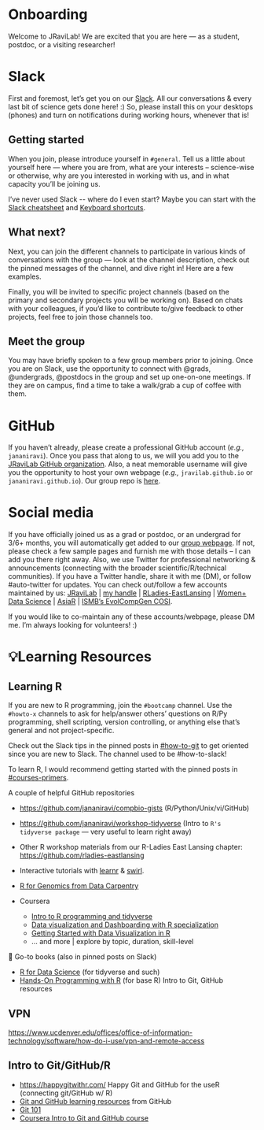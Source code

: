 # Onboarding

Welcome to JRaviLab! We are excited that you are here --- as a student, postdoc, or a visiting researcher!

# Slack
First and foremost, let's get you on our [Slack](https://jravilab.slack.com). All our conversations & every last bit of science gets done here! :) So, please install this on your desktops (phones) and turn on notifications during working hours, whenever that is!

## Getting started
When you join, please introduce yourself in `#general`. Tell us a little about yourself here --- where you are from, what are your interests -- science-wise or otherwise, why are you interested in working with us, and in what capacity you'll be joining us.

I've never used Slack \-- where do I even start? Maybe you can start with the [Slack cheatsheet](https://github.com/JRaviLab/cheatsheets/blob/master/slack-misc/slack-cheatsheet.pdf) and [Keyboard shortcuts](https://slack.com/help/articles/201374536-Slack-keyboard-shortcuts).

## What next?
Next, you can join the different channels to participate in various kinds of conversations with the group --- look at the channel description, check out the pinned messages of the channel, and dive right in! Here are a few examples.

Finally, you will be invited to specific project channels (based on the primary and secondary projects you will be working on). Based on chats with your colleagues, if you'd like to contribute to/give feedback to other projects, feel free to join those channels too.

## Meet the group
You may have briefly spoken to a few group members prior to joining. Once you are on Slack, use the opportunity to connect with \@grads, \@undergrads, \@postdocs in the group and set up one-on-one meetings. If they are on campus, find a time to take a walk/grab a cup of coffee with them.

# GitHub
If you haven't already, please create a professional GitHub account (*e.g.,* `jananiravi`). Once you pass that along to us, we will you add you to the [JRaviLab GitHub organization](https://github.com/jravilab). Also, a neat memorable username will give you the opportunity to host your own webpage (*e.g.,* `jravilab.github.io` or `jananiravi.github.io`). Our group repo is [here](https://github.com/JRaviLab/group/tree/master/meetings).

# Social media
If you have officially joined us as a grad or postdoc, or an undergrad for 3/6+ months, you will automatically get added to our [group webpage](https://jravilab.github.io/#people). If not, please check a few sample pages and furnish me with those details -- I can add you there right away. Also, we use Twitter for professional networking & announcements (connecting with the broader scientific/R/technical communities). If you have a Twitter handle, share it with me (DM), or follow #auto-twitter for updates. You can check out/follow a few accounts maintained by us: [JRaviLab](https://twitter.com/jravilab) | [my handle](https://twitter.com/janani137) | [RLadies-EastLansing](https://twitter.com/rladies-eastlansing) | [Women+ Data Science](https://twitter.com/womenplusdata) | [AsiaR](https://twitter.com/AsiaR-comm) | [ISMB's EvolCompGen COSI](https://twitter.com/EvolComp).

If you would like to co-maintain any of these accounts/webpage, please DM me. I'm always looking for volunteers! :)

# 💡Learning Resources

## Learning R

If you are new to R programming, join the `#bootcamp` channel. Use the `#howto-x` channels to ask for help/answer others' questions on R/Py programming, shell scripting, version controlling, or anything else that's general and not project-specific.

Check out the Slack tips in the pinned posts in [#how-to-git](https://jravilab.slack.com/archives/CATMCKFT9) to get oriented since you are new to Slack. The channel used to be #how-to-slack!

To learn R, I would recommend getting started with the pinned posts in [#courses-primers](https://jravilab.slack.com/archives/CARJ72W3U).

A couple of helpful GitHub repositories

-   <https://github.com/jananiravi/compbio-gists> (R/Python/Unix/vi/GitHub)
-   <https://github.com/jananiravi/workshop-tidyverse> (Intro to `R's tidyverse package` --- very useful to learn right away)
-   Other R workshop materials from our R-Ladies East Lansing chapter: <https://github.com/rladies-eastlansing>
-   Interactive tutorials with [learnr](https://rstudio.github.io/learnr/) & [swirl](https://swirlstats.com/).
-   [R for Genomics from Data Carpentry](https://datacarpentry.org/R-genomics/index.html)
-   Coursera

    -   [Intro to R programming and tidyverse](https://www.coursera.org/learn/r-programming-tidyverse)
    -   [Data visualization and Dashboarding with R specialization](https://www.coursera.org/specializations/jhu-data-visualization-dashboarding-with-r)
    -   [Getting Started with Data Visualization in R](https://www.coursera.org/learn/jhu-getting-started-data-viz-r)
    -   ... and more \| explore by topic, duration, skill-level

📌 Go-to books (also in pinned posts on Slack)

-   [R for Data Science](https://r4ds.had.co.nz/) (for tidyverse and such)
-   [Hands-On Programming with R](https://rstudio-education.github.io/hopr/) (for base R)
Intro to Git, GitHub resources

## VPN
<https://www.ucdenver.edu/offices/office-of-information-technology/software/how-do-i-use/vpn-and-remote-access>


## Intro to Git/GitHub/R

-   <https://happygitwithr.com/> Happy Git and GitHub for the useR (connecting git/GitHub w/ R)
-   [Git and GitHub learning resources](https://docs.github.com/en/get-started/quickstart/git-and-github-learning-resources) from GitHub
-   [Git 101](https://product.hubspot.com/blog/git-and-github-tutorial-for-beginners)
-   [Coursera Intro to Git and GitHub course](https://www.coursera.org/learn/introduction-git-github)

